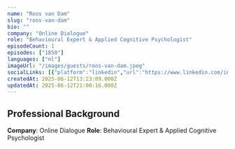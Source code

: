 ```yaml
---
name: "Roos van Dam"
slug: "roos-van-dam"
bio: ""
company: "Online Dialogue"
role: "Behavioural Expert & Applied Cognitive Psychologist"
episodeCount: 1
episodes: ["1850"]
languages: ["nl"]
imageUrl: "/images/guests/roos-van-dam.jpeg"
socialLinks: [{"platform":"linkedin","url":"https://www.linkedin.com/in/roos-van-dam/"}]
createdAt: 2025-06-12T13:23:09.000Z
updatedAt: 2025-06-12T21:00:16.000Z
---
```


## Professional Background

**Company**: Online Dialogue
**Role**: Behavioural Expert & Applied Cognitive Psychologist

